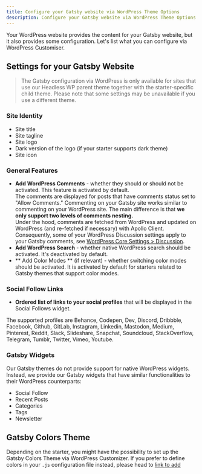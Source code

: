 ```yaml
---
title: Configure your Gatsby website via WordPress Theme Options
description: Configure your Gatsby website via WordPress Theme Options
---
```


Your WordPress website provides the content for your Gatsby website, but it also provides some configuration. Let's list what you can configure via WordPress Customiser. 



## Settings for your Gatsby Website

> The Gatsby configuration via WordPress is only available for sites that use our Headless WP parent theme together with the starter-specific child theme. Please note that some settings may be unavailable if you use a different theme. 

### Site Identity

- Site title
- Site tagline
- Site logo
- Dark version of the logo (if your starter supports dark theme)
- Site icon

### General Features

- **Add WordPress Comments** - whether they should or should not be activated. This feature is activated by default.  
  The comments are displayed for posts that have comments status set to "Allow Comments."
  Commenting on your Gatsby site works similar to commenting on your WordPress site.
  The main difference is that **we only support two levels of comments nesting.**  
   Under the hood, comments are fetched from WordPress and updated on WordPress (and re-fetched if necessary) with Apollo Client.
  Consequently, some of your WordPress Discussion settings apply to your Gatsby comments, see [WordPress Core Settings > Discussion](http://localhost:8000/configuration/wp-core#settings--discussion).
- **Add WordPress Search** - whether native WordPress search should be activated. It's deactivated by default.
- ** Add Color Modes ** (if relevant) - whether switching color modes should be activated. It is activated by default for starters related to Gatsby themes that support color modes.

### Social Follow Links

- **Ordered list of links to your social profiles** that will be displayed in the Social Follows widget.

The supported profiles are Behance, Codepen, Dev, Discord, Dribbble, Facebook, Github, GitLab, Instagram, Linkedin, Mastodon, Medium, Pinterest, Reddit, Slack, Slideshare, Snapchat, Soundcloud, StackOverflow, Telegram, Tumblr, Twitter, Vimeo, Youtube.

### Gatsby Widgets

Our Gatsby themes do not provide support for native WordPress widgets. Instead, we provide our Gatsby widgets that have similar functionalities to their WordPress counterparts:

- Social Follow
- Recent Posts
- Categories
- Tags
- Newsletter

## Gatsby Colors Theme

Depending on the starter, you might have the possibility to set up the Gatsby Colors Theme via WordPress Customizer. If you prefer to define colors in your `.js` configuration file instead, please head to [link to add]()